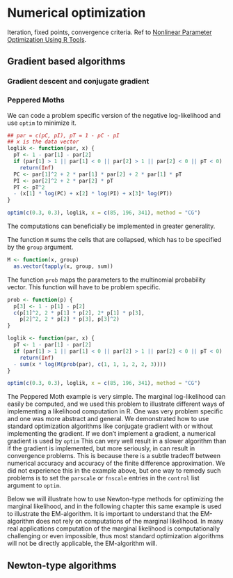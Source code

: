 # Numerical optimization {#NumOpt}

Iteration, fixed points, convergence criteria. Ref to [Nonlinear Parameter Optimization Using R Tools](http://onlinelibrary.wiley.com/book/10.1002/9781118884003).

## Gradient based algorithms

### Gradient descent and conjugate gradient

### Peppered Moths 

We can code a problem specific version of the negative log-likelihood and 
use `optim` to minimize it. 

```r
## par = c(pC, pI), pT = 1 - pC - pI
## x is the data vector
loglik <- function(par, x) {
  pT <- 1 - par[1] - par[2]
  if (par[1] > 1 || par[1] < 0 || par[2] > 1 || par[2] < 0 || pT < 0)
    return(Inf)
  PC <- par[1]^2 + 2 * par[1] * par[2] + 2 * par[1] * pT
  PI <- par[2]^2 + 2 * par[2] * pT
  PT <- pT^2
  - (x[1] * log(PC) + x[2] * log(PI) + x[3]* log(PT))
}
```


```r
optim(c(0.3, 0.3), loglik, x = c(85, 196, 341), method = "CG")
```

The computations can beneficially be implemented in greater 
generality. 

The function `M` sums the cells that are collapsed, 
which has to be specified by the `group` argument.

```r
M <- function(x, group)
  as.vector(tapply(x, group, sum))
```

The function `prob` maps the parameters to the multinomial probability vector. 
This function will have to be problem specific.

```r
prob <- function(p) {
  p[3] <- 1 - p[1] - p[2]
  c(p[1]^2, 2 * p[1] * p[2], 2* p[1] * p[3], 
    p[2]^2, 2 * p[2] * p[3], p[3]^2)
}
```

```r
loglik <- function(par, x) {
  pT <- 1 - par[1] - par[2]
  if (par[1] > 1 || par[1] < 0 || par[2] > 1 || par[2] < 0 || pT < 0)
    return(Inf)
  - sum(x * log(M(prob(par), c(1, 1, 1, 2, 2, 3))))
}
```

```r
optim(c(0.3, 0.3), loglik, x = c(85, 196, 341), method = "CG")
```

The Peppered Moth example is very simple. 
The marginal log-likelihood can easily be computed, and we used this 
problem to illustrate different ways of implementing a 
likelihood computation in R. One was very problem specific and one was more 
abstract and general. We demonstrated how to use 
standard optimization algorithms like conjugate gradient with or without implementing
the gradient. If we don't implement a gradient, a numerical gradient is 
used by `optim` This can very well result in a slower algorithm than if the 
gradient is implemented, but more seriously, in can result in convergence 
problems. This is because there is a subtle tradeoff between numerical 
accuracy and accuracy of the finite difference approximation. We did not 
experience this in the example above, but one way to remedy such problems 
is to set the `parscale` or `fnscale` entries in the `control`
list argument to `optim`. 

Below we will illustrate how to use Newton-type methods for optimizing the 
marginal likelihood, and in the following chapter this same example is used to illustrate 
the EM-algorithm. It is important to understand that the EM-algorithm does not 
rely on computations of the marginal likelihood. In many real applications 
computation of the marginal likelihood is computationally challenging or even 
impossible, thus most standard optimization algorithms will not be directly 
applicable, the EM-algorithm will. 



## Newton-type algorithms